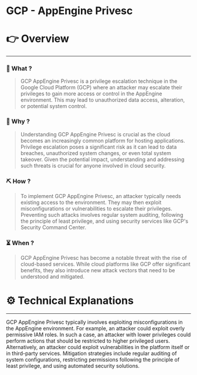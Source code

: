 # GCP - AppEngine Privesc


# 👉 Overview

---

### 👀 What ?

> GCP AppEngine Privesc is a privilege escalation technique in the Google Cloud Platform (GCP) where an attacker may escalate their privileges to gain more access or control in the AppEngine environment. This may lead to unauthorized data access, alteration, or potential system control.
> 

### 🧐 Why ?

> Understanding GCP AppEngine Privesc is crucial as the cloud becomes an increasingly common platform for hosting applications. Privilege escalation poses a significant risk as it can lead to data breaches, unauthorized system changes, or even total system takeover. Given the potential impact, understanding and addressing such threats is crucial for anyone involved in cloud security.
> 

### ⛏️ How ?

> To implement GCP AppEngine Privesc, an attacker typically needs existing access to the environment. They may then exploit misconfigurations or vulnerabilities to escalate their privileges. Preventing such attacks involves regular system auditing, following the principle of least privilege, and using security services like GCP's Security Command Center.
> 

### ⏳ When ?

> GCP AppEngine Privesc has become a notable threat with the rise of cloud-based services. While cloud platforms like GCP offer significant benefits, they also introduce new attack vectors that need to be understood and mitigated.
> 

# ⚙️ Technical Explanations

---

GCP AppEngine Privesc typically involves exploiting misconfigurations in the AppEngine environment. For example, an attacker could exploit overly permissive IAM roles. In such a case, an attacker with lower privileges could perform actions that should be restricted to higher privileged users. Alternatively, an attacker could exploit vulnerabilities in the platform itself or in third-party services. Mitigation strategies include regular auditing of system configurations, restricting permissions following the principle of least privilege, and using automated security solutions.
